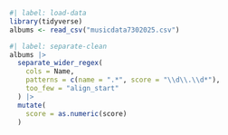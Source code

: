 ```r
#| label: load-data
library(tidyverse)
albums <- read_csv("musicdata7302025.csv")
```

```r
#| label: separate-clean
albums |>
  separate_wider_regex(
    cols = Name,
    patterns = c(name = ".*", score = "\\d\\.\\d*"),
    too_few = "align_start"
  ) |>
  mutate(
    score = as.numeric(score)
  )
```
